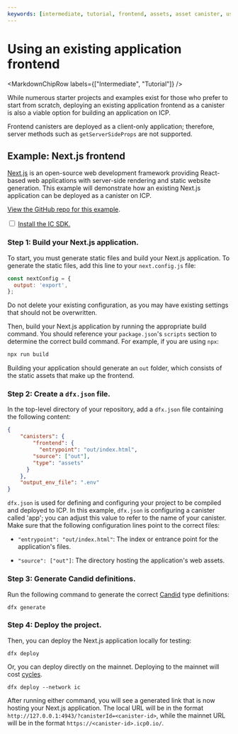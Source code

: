 ```yaml
---
keywords: [intermediate, tutorial, frontend, assets, asset canister, use existing frontend, existing frontend, application frontends]
---
```



# Using an existing application frontend

<MarkdownChipRow labels={["Intermediate", "Tutorial"]} />

While numerous starter projects and examples exist for those who prefer to start from scratch, deploying an existing application frontend as a canister is also a viable option for building an application on ICP.

Frontend canisters are deployed as a client-only application; therefore, server methods such as `getServerSideProps` are not supported.

## Example: Next.js frontend

[Next.js](https://nextjs.org/) is an open-source web development framework providing React-based web applications with server-side rendering and static website generation. This example will demonstrate how an existing Next.js application can be deployed as a canister on ICP.

[View the GitHub repo for this example](https://github.com/jennifertrin/nextjsicp).

<Tabs>
<TabItem value="prereq" label="Prerequisites" default>

<input type="checkbox"/> <a href="/docs/building-apps/getting-started/install">Install the IC SDK.</a>

</TabItem>
</Tabs>

### Step 1: Build your Next.js application.

To start, you must generate static files and build your Next.js application. To generate the static files, add this line to your `next.config.js` file:

```js
const nextConfig = {
  output: 'export',
};
```

Do not delete your existing configuration, as you may have existing settings that should not be overwritten.

Then, build your Next.js application by running the appropriate build command. You should reference your `package.json`'s `scripts` section to determine the correct build command. For example, if you are using `npx`:

```bash
npx run build
```

Building your application should generate an `out` folder, which consists of the static assets that make up the frontend.

### Step 2: Create a `dfx.json` file.

In the top-level directory of your repository, add a `dfx.json` file containing the following content:

```json
{
    "canisters": {
        "frontend": {
          "entrypoint": "out/index.html",
        "source": ["out"],
        "type": "assets"
      }
    },
    "output_env_file": ".env"
}
```

`dfx.json` is used for defining and configuring your project to be compiled and deployed to ICP. In this example, `dfx.json` is configuring a canister called 'app'; you can adjust this value to refer to the name of your canister. Make sure that the following configuration lines point to the correct files:

- `"entrypoint": "out/index.html"`: The index or entrance point for the application's files.

- `"source": ["out"]`: The directory hosting the application's web assets.

### Step 3: Generate Candid definitions.

Run the following command to generate the correct [Candid](/docs/building-apps/interact-with-canisters/candid/candid-concepts) type definitions:

```
dfx generate
```

### Step 4: Deploy the project.

Then, you can deploy the Next.js application locally for testing:

```
dfx deploy
```

Or, you can deploy directly on the mainnet. Deploying to the mainnet will cost [cycles](/docs/building-apps/getting-started/tokens-and-cycles).

```
dfx deploy --network ic
```


After running either command, you will see a generated link that is now hosting your Next.js application. The local URL will be in the format `http://127.0.0.1:4943/?canisterId=<canister-id>`, while the mainnet URL will be in the format `https://<canister-id>.icp0.io/`.
